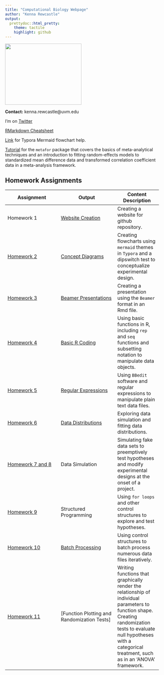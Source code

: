 ```yaml
---
title: "Computational Biology Webpage"
author: "Kenna Rewcastle"
output:
  prettydoc::html_pretty:
    theme: tactile
    highlight: github
---
```


<img src="Kenna_amanita.JPG" width="250" height="200" />

**Contact:** kenna.rewcastle@uvm.edu  
  
I'm on [Twitter](https://twitter.com/kennarewcastle?lang=en)

[RMarkdown Cheatsheet](https://www.rstudio.com/wp-content/uploads/2015/02/rmarkdown-cheatsheet.pdf) 

[Link](http://support.typora.io/Draw-Diagrams-With-Markdown/) for Typora Mermaid flowchart help.

[Tutorial](metafor_tutorial.html) for the `metafor` package that covers the basics of meta-analytical techniques and an introduction to fitting random-effects models to standardized mean difference data and transformed correlation coefficient data in a meta-analysis framework.

## Homework Assignments

Assignment  | Output | Content Description
------------- | -------------- |----------- 
Homework 1  | [Website Creation](https://kennarewcastle.github.io/RewcastleBio381/) | Creating a website for github repository. | -
[Homework 2](https://gotellilab.github.io/Bio381/Homeworks/Homework02_2018.html) | [Concept Diagrams](HW2.html) | Creating flowcharts using `mermaid` themes in `Typora` and a dipswitch test to conceptualize experimental design. | -
[Homework 3](https://gotellilab.github.io/Bio381/Homeworks/Homework03_2018.html) | [Beamer Presentations](PLFA_pres.pdf) | Creating a presentation using the `Beamer` format in an Rmd file. | -
[Homework 4](https://gotellilab.github.io/Bio381/Homeworks/Homework04_2018.html) | [Basic R Coding](Homework_4.html) | Using basic functions in R, including `rep` and `seq` functions and subsetting notation to manipulate data objects. | -
[Homework 5](https://gotellilab.github.io/Bio381/Homeworks/Homework05_2018.html) | [Regular Expressions](RewcastleHW5.html) | Using `BBedit` software and regular expressions to manipulate plain text data files. | -
[Homework 6](https://gotellilab.github.io/Bio381/Homeworks/Homework06_2018.html) | [Data Distributions](HW6.html) | Exploring data simulation and fitting data distributions. | -
[Homework 7 and 8](https://gotellilab.github.io/Bio381/Homeworks/Homework08_2018.html) | Data Simulation | Simulating fake data sets to preemptively test hypotheses and modify experimental designs at the onset of a project. | -
[Homework 9](https://gotellilab.github.io/Bio381/Homeworks/Homework09_2018.html) | Structured Programming | Using `for loops` and other control structures to explore and test hypotheses. | -
[Homework 10](https://gotellilab.github.io/Bio381/Homewnorks/Homework10_2018n.html) | [Batch Processing](HW10.html) | Using control structures to batch process numerous data files iteratively. | -
[Homework 11](https://gotellilab.github.io/Bio381/Homeworks/Homework11_2018.html) | [Function Plotting and Randomization Tests] | Writing functions that graphically render the relationship of individual parameters to function shape. Creating randomization tests to evaluate null hypotheses with a categorical treatment, such as in an 'ANOVA' framework. |-
